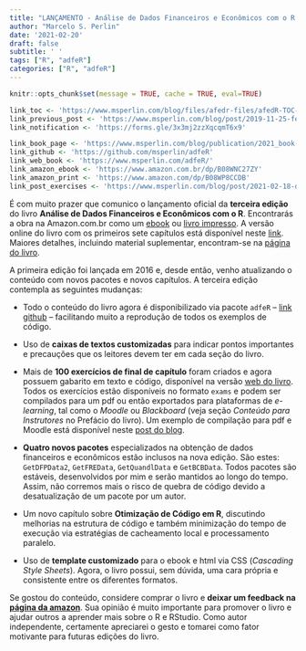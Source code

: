 ```yaml
---
title: "LANÇAMENTO - Análise de Dados Financeiros e Econômicos com o R (Terceira Edição)"
author: "Marcelo S. Perlin"
date: '2021-02-20'
draft: false
subtitle: ' '
tags: ["R", "adfeR"]
categories: ["R", "adfeR"]
---
```


```r
knitr::opts_chunk$set(message = TRUE, cache = TRUE, eval=TRUE)

link_toc <- 'https://www.msperlin.com/blog/files/afedr-files/afedR-TOC-2019-11-25.pdf'
link_previous_post <- 'https://www.msperlin.com/blog/post/2019-11-25-feedback-toc-afedr/'
link_notification <- 'https://forms.gle/3x3mj2zzXqcqmT6x9'

link_book_page <- 'https://www.msperlin.com/blog/publication/2021_book-adfer-pt/'
link_github <- 'https://github.com/msperlin/adfeR'
link_web_book <- 'https://www.msperlin.com/adfeR/'
link_amazon_ebook <- 'https://www.amazon.com.br/dp/B08WNC27ZY'
link_amazon_print <- 'https://www.amazon.com/dp/B08WP8CCDB'
link_post_exercises <- 'https://www.msperlin.com/blog/post/2021-02-18-dynamic-exercises-adfer/'
```


É com muito prazer que comunico o lançamento oficial da **terceira edição** do livro **Análise de Dados Financeiros e Econômicos com o R**. Encontrarás a obra na Amazon.com.br como um [ebook](`r link_amazon_ebook`) ou [livro impresso](`r link_amazon_print`). A versão online do livro com os primeiros sete capítulos está disponível neste [link](`r link_web_book`). Maiores detalhes, incluindo material suplementar, encontram-se na [página do livro](`r link_book_page`).

A primeira edição foi lançada em 2016 e, desde então, venho atualizando o conteúdo com novos pacotes e novos capítulos. A terceira edição contempla as seguintes mudanças:

- Todo o conteúdo do livro agora é disponibilizado via pacote `adfeR` -- [link github](`r link_github`) -- facilitando muito a reprodução de todos os exemplos de código. 

- Uso de **caixas de textos customizadas** para indicar pontos importantes e precauções que os leitores devem ter em cada seção do livro. 

- Mais de **100 exercícios de final de capítulo** foram criados e agora possuem gabarito em texto e código, disponível na versão [web do livro](`r link_web_book`). Todos os exercícios estão disponíveis no formato `exams` e podem ser compilados para um pdf ou então exportados para plataformas de _e-learning_, tal como o _Moodle_ ou _Blackboard_ (veja seção _Conteúdo para Instrutores_ no Prefácio do livro). Um exemplo de compilação para pdf e Moodle está disponível neste [post do blog](`r link_post_exercises`). 

- **Quatro novos pacotes** especializados na obtenção de dados financeiros e econômicos estão inclusos na nova edição. São estes: `GetDFPData2`, `GetFREData`, `GetQuandlData` e `GetBCBData`. Todos pacotes são estáveis, desenvolvidos por mim e serão mantidos ao longo do tempo. Assim, não corremos mais o risco de quebra de código devido a desatualização de um pacote por um autor. 

- Um novo capítulo sobre **Otimização de Código em R**, discutindo melhorias na estrutura de código e também minimização do tempo de execução via estratégias de cacheamento local e processamento paralelo. 

- Uso de **template customizado** para o ebook e html via CSS (_Cascading Style Sheets_). Agora, o livro possui, sem dúvida, uma cara própria e consistente entre os diferentes formatos. 

Se gostou do conteúdo, considere comprar o livro e **deixar um feedback na [página da amazon](`r link_amazon_ebook`)**. Sua opinião é muito importante para promover o livro e ajudar outros a aprender mais sobre o R e RStudio. Como autor independente, certamente apreciarei o gesto e tomarei como fator motivante para futuras edições do livro. 
